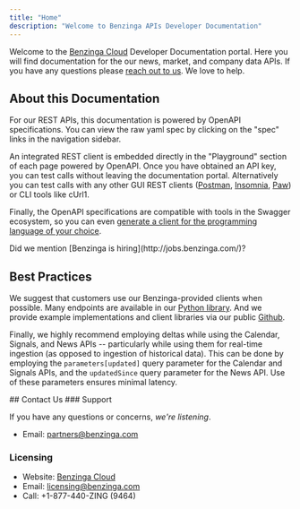```yaml
---
title: "Home"
description: "Welcome to Benzinga APIs Developer Documentation"
---
```


Welcome to the [Benzinga Cloud](https://cloud.benzinga.com/) Developer Documentation portal. Here you will find documentation for the our news, market, and company data APIs. If you have any questions please [reach out to us](partners@benzinga.com). We love to help.

## About this Documentation

For our REST APIs, this documentation is powered by OpenAPI specifications. You can view the raw yaml spec by clicking on the "spec" links in the navigation sidebar.

An integrated REST client is embedded directly in the "Playground" section of each page powered by OpenAPI. Once you have obtained an API key, you can test calls without leaving the documentation portal. Alternatively you can test calls with any other GUI REST clients ([Postman](https://www.getpostman.com/), [Insomnia](https://insomnia.rest/), [Paw](https://paw.cloud/)) or CLI tools like cUrl1.

Finally, the OpenAPI specifications are compatible with tools in the Swagger ecosystem, so you can even [generate a client for the programming language of your choice](http://swagger.io/swagger-codegen/).

<Info>
Did we mention [Benzinga is hiring](http://jobs.benzinga.com/)?
</Info>

## Best Practices

We suggest that customers use our Benzinga-provided clients when possible. Many endpoints are available in our [Python library](https://github.com/Benzinga/benzinga-python-client). And we provide example implementations and client libraries via our public [Github](https://github.com/benzinga).

Finally, we highly recommend employing deltas while using the Calendar, Signals, and News APIs -- particularly while using them for real-time ingestion (as opposed to ingestion of historical data). This can be done by employing the `parameters[updated]` query parameter for the Calendar and Signals APIs, and the `updatedSince` query parameter for the News API. Use of these parameters ensures minimal latency.

<Info>
## Contact Us
### Support

If you have any questions or concerns, _we're listening_.

- Email: partners@benzinga.com

### Licensing

- Website: [Benzinga Cloud](https://cloud.benzinga.com/)
- Email: licensing@benzinga.com
- Call: +1-877-440-ZING (9464)

</Info>



